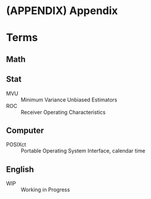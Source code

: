 # (APPENDIX) Appendix {-}

# Terms

## Math {#math}

## Stat {#stat}

MVU
: Minimum Variance Unbiased Estimators

ROC
: Receiver Operating Characteristics

## Computer {#compute}

POSIXct
: Portable Operating System Interface, calendar time

## English {#en}

WIP
: Working in Progress
